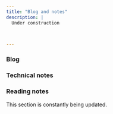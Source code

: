 ```yaml
---
title: "Blog and notes"
description: |
  Under construction



---
```


### Blog

::: {#blog}
:::


### Technical notes


::: {#technotes}
:::




### Reading notes

This section is constantly being updated.

::: {#readnotes}
:::


